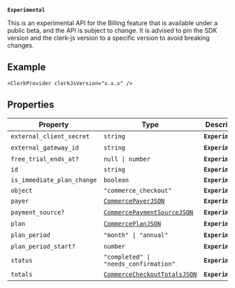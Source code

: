 **`Experimental`**

This is an experimental API for the Billing feature that is available under a public beta, and the API is subject to change.
It is advised to pin the SDK version and the clerk-js version to a specific version to avoid breaking changes.

## Example

```tsx
<ClerkProvider clerkJsVersion="x.x.x" />
```

## Properties

| Property                                                         | Type                                                              | Description        | Overrides                  |
| ---------------------------------------------------------------- | ----------------------------------------------------------------- | ------------------ | -------------------------- |
| <a id="external_client_secret"></a> `external_client_secret`     | `string`                                                          | **`Experimental`** | -                          |
| <a id="external_gateway_id"></a> `external_gateway_id`           | `string`                                                          | **`Experimental`** | -                          |
| <a id="free_trial_ends_at"></a> `free_trial_ends_at?`            | <code>null \| number</code>                                       | **`Experimental`** | -                          |
| <a id="id"></a> `id`                                             | `string`                                                          | **`Experimental`** | `ClerkResourceJSON.id`     |
| <a id="is_immediate_plan_change"></a> `is_immediate_plan_change` | `boolean`                                                         | **`Experimental`** | -                          |
| <a id="object"></a> `object`                                     | `"commerce_checkout"`                                             | **`Experimental`** | `ClerkResourceJSON.object` |
| <a id="payer"></a> `payer`                                       | [`CommercePayerJSON`](commerce-payer-json.mdx)                    | **`Experimental`** | -                          |
| <a id="payment_source"></a> `payment_source?`                    | [`CommercePaymentSourceJSON`](commerce-payment-source-json.mdx)   | **`Experimental`** | -                          |
| <a id="plan"></a> `plan`                                         | [`CommercePlanJSON`](commerce-plan-json.mdx)                      | **`Experimental`** | -                          |
| <a id="plan_period"></a> `plan_period`                           | <code>"month" \| "annual"</code>                                  | **`Experimental`** | -                          |
| <a id="plan_period_start"></a> `plan_period_start?`              | `number`                                                          | **`Experimental`** | -                          |
| <a id="status"></a> `status`                                     | <code>"completed" \| "needs_confirmation"</code>                  | **`Experimental`** | -                          |
| <a id="totals"></a> `totals`                                     | [`CommerceCheckoutTotalsJSON`](commerce-checkout-totals-json.mdx) | **`Experimental`** | -                          |
